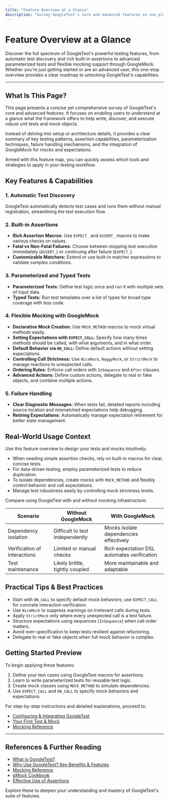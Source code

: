 ```yaml
---
title: "Feature Overview at a Glance"
description: "Survey GoogleTest's core and advanced features in one place: test discovery, custom and built-in assertions, handling fatal/non-fatal failures, parameterized and typed tests, and flexible mocking. This page ensures both newcomers and advanced users have a clear map of what's possible."
---
```


# Feature Overview at a Glance

Discover the full spectrum of GoogleTest's powerful testing features, from automatic test discovery and rich built-in assertions to advanced parameterized tests and flexible mocking support through GoogleMock. Whether you're just getting started or are an advanced user, this one-stop overview provides a clear roadmap to unlocking GoogleTest's capabilities.

---

## What Is This Page?

This page presents a concise yet comprehensive survey of GoogleTest's core and advanced features. It focuses on enabling users to understand at a glance what the framework offers to help write, discover, and execute robust unit tests and mock objects.

Instead of delving into setup or architecture details, it provides a clear summary of key testing patterns, assertion capabilities, parameterization techniques, failure handling mechanisms, and the integration of GoogleMock for mocks and expectations.

Armed with this feature map, you can quickly assess which tools and strategies to apply in your testing workflow.

## Key Features & Capabilities

### 1. Automatic Test Discovery
GoogleTest automatically detects test cases and runs them without manual registration, streamlining the test execution flow.

### 2. Built-in Assertions
- **Rich Assertion Macros:** Use `EXPECT_` and `ASSERT_` macros to make various checks on values.
- **Fatal vs Non-Fatal Failures:** Choose between stopping test execution immediately (`ASSERT_`) or continuing after failure (`EXPECT_`).
- **Customizable Matchers:** Extend or use built-in matcher expressions to validate complex conditions.

### 3. Parameterized and Typed Tests
- **Parameterized Tests:** Define test logic once and run it with multiple sets of input data.
- **Typed Tests:** Run test templates over a list of types for broad type coverage with less code.

### 4. Flexible Mocking with GoogleMock
- **Declarative Mock Creation:** Use `MOCK_METHOD` macros to mock virtual methods easily.
- **Setting Expectations with `EXPECT_CALL`:** Specify how many times methods should be called, with what arguments, and in what order.
- **Default Behavior via `ON_CALL`:** Define default actions without setting expectations.
- **Controlling Call Strictness:** Use `NiceMock`, `NaggyMock`, or `StrictMock` to manage reactions to unexpected calls.
- **Ordering Rules:** Enforce call orders with `InSequence` and `After` clauses.
- **Advanced Actions:** Define custom actions, delegate to real or fake objects, and combine multiple actions.

### 5. Failure Handling
- **Clear Diagnostic Messages:** When tests fail, detailed reports including source location and mismatched expectations help debugging.
- **Retiring Expectations:** Automatically manage expectation retirement for better state management.

## Real-World Usage Context

Use this feature overview to design your tests and mocks intuitively:

- When needing simple assertion checks, rely on built-in macros for clear, concise tests.
- For data-driven testing, employ parameterized tests to reduce duplication.
- To isolate dependencies, create mocks with `MOCK_METHOD` and flexibly control behavior and call expectations.
- Manage test robustness easily by controlling mock strictness levels.

Compare using GoogleTest with and without mocking infrastructure:

| Scenario               | Without GoogleMock            | With GoogleMock                   |
|------------------------|------------------------------|---------------------------------|
| Dependency isolation   | Difficult to test independently | Mocks isolate dependencies effectively |
| Verification of interactions | Limited or manual checks        | Rich expectation DSL automates verification |
| Test maintenance      | Likely brittle, tightly coupled | More maintainable and adaptable |

## Practical Tips & Best Practices

- Start with `ON_CALL` to specify default mock behaviors; use `EXPECT_CALL` for concrete interaction verification.
- Use `NiceMock` to suppress warnings on irrelevant calls during tests.
- Apply `StrictMock` only where every unexpected call is a test failure.
- Structure expectations using sequences (`InSequence`) when call order matters.
- Avoid over-specification to keep tests resilient against refactoring.
- Delegate to real or fake objects when full mock behavior is complex.

## Getting Started Preview

To begin applying these features:

1. Define your test cases using GoogleTest macros for assertions.
2. Learn to write parameterized tests for reusable test logic.
3. Create mock classes using `MOCK_METHOD` to simulate dependencies.
4. Use `EXPECT_CALL` and `ON_CALL` to specify mock behaviors and expectations.

For step-by-step instructions and detailed explanations, proceed to:
- [Configuring & Integrating GoogleTest](../getting-started/first-run-usage/configuration-integration)
- [Your First Test & Mock](../getting-started/first-run-usage/writing-first-test)
- [Mocking Reference](../docs/reference/mocking.md)

---

## References & Further Reading

- [What is GoogleTest?](../overview/getting-started-intro/product-introduction)
- [Why Use GoogleTest? Key Benefits & Features](../overview/getting-started-intro/value-proposition-features)
- [Mocking Reference](../docs/reference/mocking.md)
- [gMock Cookbook](../docs/gmock_cook_book.md)
- [Effective Use of Assertions](../guides/core-testing-patterns/assertions-best-practices)

Explore these to deepen your understanding and mastery of GoogleTest's suite of features.

